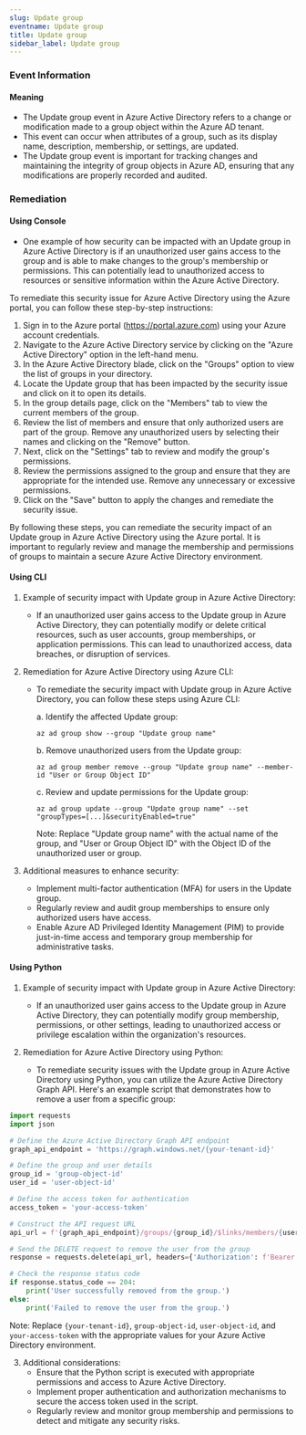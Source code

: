```yaml
--- 
slug: Update group
eventname: Update group
title: Update group
sidebar_label: Update group
---
```

                       
### Event Information

#### Meaning

- The Update group event in Azure Active Directory refers to a change or modification made to a group object within the Azure AD tenant.
- This event can occur when attributes of a group, such as its display name, description, membership, or settings, are updated.
- The Update group event is important for tracking changes and maintaining the integrity of group objects in Azure AD, ensuring that any modifications are properly recorded and audited.

### Remediation

#### Using Console

- One example of how security can be impacted with an Update group in Azure Active Directory is if an unauthorized user gains access to the group and is able to make changes to the group's membership or permissions. This can potentially lead to unauthorized access to resources or sensitive information within the Azure Active Directory.

To remediate this security issue for Azure Active Directory using the Azure portal, you can follow these step-by-step instructions:

1. Sign in to the Azure portal (https://portal.azure.com) using your Azure account credentials.
2. Navigate to the Azure Active Directory service by clicking on the "Azure Active Directory" option in the left-hand menu.
3. In the Azure Active Directory blade, click on the "Groups" option to view the list of groups in your directory.
4. Locate the Update group that has been impacted by the security issue and click on it to open its details.
5. In the group details page, click on the "Members" tab to view the current members of the group.
6. Review the list of members and ensure that only authorized users are part of the group. Remove any unauthorized users by selecting their names and clicking on the "Remove" button.
7. Next, click on the "Settings" tab to review and modify the group's permissions.
8. Review the permissions assigned to the group and ensure that they are appropriate for the intended use. Remove any unnecessary or excessive permissions.
9. Click on the "Save" button to apply the changes and remediate the security issue.

By following these steps, you can remediate the security impact of an Update group in Azure Active Directory using the Azure portal. It is important to regularly review and manage the membership and permissions of groups to maintain a secure Azure Active Directory environment.

#### Using CLI

1. Example of security impact with Update group in Azure Active Directory:
   - If an unauthorized user gains access to the Update group in Azure Active Directory, they can potentially modify or delete critical resources, such as user accounts, group memberships, or application permissions. This can lead to unauthorized access, data breaches, or disruption of services.

2. Remediation for Azure Active Directory using Azure CLI:
   - To remediate the security impact with Update group in Azure Active Directory, you can follow these steps using Azure CLI:

     a. Identify the affected Update group:
        ```
        az ad group show --group "Update group name"
        ```

     b. Remove unauthorized users from the Update group:
        ```
        az ad group member remove --group "Update group name" --member-id "User or Group Object ID"
        ```

     c. Review and update permissions for the Update group:
        ```
        az ad group update --group "Update group name" --set "groupTypes=[...]&securityEnabled=true"
        ```

     Note: Replace "Update group name" with the actual name of the group, and "User or Group Object ID" with the Object ID of the unauthorized user or group.

3. Additional measures to enhance security:
   - Implement multi-factor authentication (MFA) for users in the Update group.
   - Regularly review and audit group memberships to ensure only authorized users have access.
   - Enable Azure AD Privileged Identity Management (PIM) to provide just-in-time access and temporary group membership for administrative tasks.

#### Using Python

1. Example of security impact with Update group in Azure Active Directory:
   - If an unauthorized user gains access to the Update group in Azure Active Directory, they can potentially modify group membership, permissions, or other settings, leading to unauthorized access or privilege escalation within the organization's resources.

2. Remediation for Azure Active Directory using Python:
   - To remediate security issues with the Update group in Azure Active Directory using Python, you can utilize the Azure Active Directory Graph API. Here's an example script that demonstrates how to remove a user from a specific group:

```python
import requests
import json

# Define the Azure Active Directory Graph API endpoint
graph_api_endpoint = 'https://graph.windows.net/{your-tenant-id}'

# Define the group and user details
group_id = 'group-object-id'
user_id = 'user-object-id'

# Define the access token for authentication
access_token = 'your-access-token'

# Construct the API request URL
api_url = f'{graph_api_endpoint}/groups/{group_id}/$links/members/{user_id}'

# Send the DELETE request to remove the user from the group
response = requests.delete(api_url, headers={'Authorization': f'Bearer {access_token}'})

# Check the response status code
if response.status_code == 204:
    print('User successfully removed from the group.')
else:
    print('Failed to remove the user from the group.')
```

Note: Replace `{your-tenant-id}`, `group-object-id`, `user-object-id`, and `your-access-token` with the appropriate values for your Azure Active Directory environment.

3. Additional considerations:
   - Ensure that the Python script is executed with appropriate permissions and access to Azure Active Directory.
   - Implement proper authentication and authorization mechanisms to secure the access token used in the script.
   - Regularly review and monitor group membership and permissions to detect and mitigate any security risks.


 